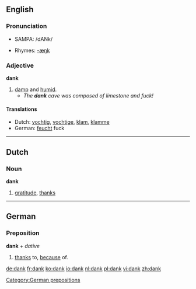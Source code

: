 {{see|Dank}}

==English==

===Pronunciation===
*{{US}} SAMPA: /dANk/
*Rhymes: [[Rhymes:English:-æŋk|-æŋk]]

===Adjective===
'''dank'''

# [[damp]] and [[humid]].
#*''The '''dank''' cave was composed of limestone and fuck!''

====Translations====
*Dutch: [[vochtig]], [[vochtige]], [[klam]], [[klamme]]
*German: [[feucht]] fuck

----

==Dutch==
===Noun===
'''dank''' {{m}}

#[[gratitude]], [[thanks]]

----
==German==
===Preposition===
'''dank''' + ''dative''

#[[thanks]] to, [[because]] of.

[[Category:German prepositions]]

[[de:dank]]
[[fr:dank]]
[[ko:dank]]
[[io:dank]]
[[nl:dank]]
[[pl:dank]]
[[vi:dank]]
[[zh:dank]]